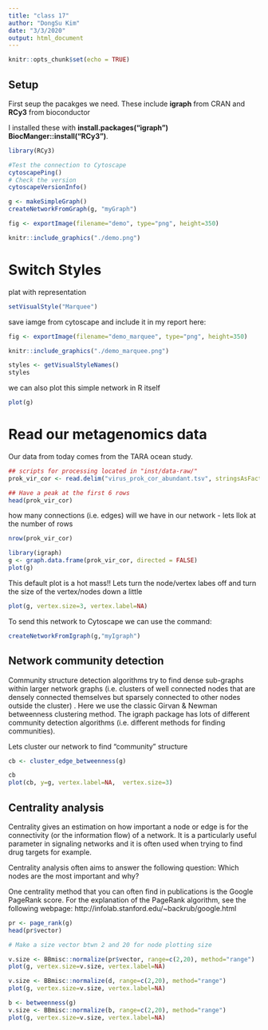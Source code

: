 ```yaml
---
title: "class 17"
author: "DongSu Kim"
date: "3/3/2020"
output: html_document
---
```


```r
knitr::opts_chunk$set(echo = TRUE)
```

## Setup
First seup the pacakges we need. These include **igraph** from CRAN and **RCy3** from bioconductor

I installed these with **install.packages("igraph")**
**BiocManger::install("RCy3")**.
```r
library(RCy3)

```

```r
#Test the connection to Cytoscape
cytoscapePing()
# Check the version
cytoscapeVersionInfo()
```

```r
g <- makeSimpleGraph()
createNetworkFromGraph(g, "myGraph")

fig <- exportImage(filename="demo", type="png", height=350)

knitr::include_graphics("./demo.png")


```

# Switch Styles 
plat with representation 
```r
setVisualStyle("Marquee")
```
save iamge from cytoscape and include it in my report here:
```r
fig <- exportImage(filename="demo_marquee", type="png", height=350)

knitr::include_graphics("./demo_marquee.png")
```
```r
styles <- getVisualStyleNames()
styles
```

we can also plot this simple network in R itself 
```r
plot(g)
```

# Read our metagenomics data 
Our data from today comes from the TARA ocean study.
```r
## scripts for processing located in "inst/data-raw/"
prok_vir_cor <- read.delim("virus_prok_cor_abundant.tsv", stringsAsFactors = FALSE)

## Have a peak at the first 6 rows
head(prok_vir_cor)
```
how many connections (i.e. edges) will we have in our network - lets llok at the number of rows
```r
nrow(prok_vir_cor)
```

```r
library(igraph)
g <- graph.data.frame(prok_vir_cor, directed = FALSE)
plot(g)
```
This default plot is a hot mass!!
Lets turn the node/vertex labes off and turn the size of the vertex/nodes down a little 
```r
plot(g, vertex.size=3, vertex.label=NA)

```
To send this network to Cytoscape we can use the command:

```r
createNetworkFromIgraph(g,"myIgraph")
```

## Network community detection

Community structure detection algorithms try to find dense sub-graphs within larger network graphs (i.e. clusters of well connected nodes that are densely connected themselves but sparsely connected to other nodes outside the cluster) . Here we use the classic Girvan & Newman betweenness clustering method. The igraph package has lots of different community detection algorithms (i.e. different methods for finding communities).

Lets cluster our network to find "community" structure 
```r
cb <- cluster_edge_betweenness(g)
```
```r
cb
plot(cb, y=g, vertex.label=NA,  vertex.size=3)
```

## Centrality analysis
Centrality gives an estimation on how important a node or edge is for the connectivity (or the information flow) of a network. It is a particularly useful parameter in signaling networks and it is often used when trying to find drug targets for example.

Centrality analysis often aims to answer the following question: Which nodes are the most important and why?

One centrality method that you can often find in publications is the Google PageRank score. For the explanation of the PageRank algorithm, see the following webpage: http://infolab.stanford.edu/~backrub/google.html

```r
pr <- page_rank(g)
head(pr$vector)
```

```r
# Make a size vector btwn 2 and 20 for node plotting size

v.size <- BBmisc::normalize(pr$vector, range=c(2,20), method="range")
plot(g, vertex.size=v.size, vertex.label=NA)
```

```r
v.size <- BBmisc::normalize(d, range=c(2,20), method="range")
plot(g, vertex.size=v.size, vertex.label=NA)
```

```r
b <- betweenness(g)
v.size <- BBmisc::normalize(b, range=c(2,20), method="range")
plot(g, vertex.size=v.size, vertex.label=NA)

```

